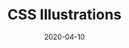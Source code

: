 ---
title: CSS Illustrations
description: Explaining some illustrations made using vanilla CSS
date: 2020-04-10
tags: ["css"]
published: true
---